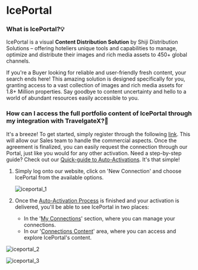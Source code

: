 ﻿---
sidebar_position: 1
---

# IcePortal

### What is IcePortal?💡

IcePortal is a visual **Content Distribution Solution** by Shiji Distribution Solutions – offering hoteliers unique tools and capabilities to manage, optimize and distribute their images and rich media assets to 450+ global channels.

If you're a Buyer looking for reliable and user-friendly fresh content, your search ends here! This amazing solution is designed specifically for you, granting access to a vast collection of images and rich media assets for 1.8+ Million properties. Say goodbye to content uncertainty and hello to a world of abundant resources easily accessible to you.

### How can I access the full portfolio content of IcePortal through my integration with TravelgateX?🚀
It's a breeze! To get started, simply register through the following [link](https://share.hsforms.com/110mNHlCKQuitX6Iw8UmhsQ1ojx4). This will allow our Sales team to handle the commercial aspects. Once the agreement is finalized, you can easily request the connection through our Portal, just like you would for any other activation. Need a step-by-step guide? Check out our [Quick-guide to Auto-Activations](https://knowledge.travelgate.com/auto-activations-quickguide). It's that simple!

1. Simply log onto our website, click on 'New Connection' and choose IcePortal from the available options.

	![iceportal_1](https://storage.travelgate.com/kbase/iceportal_1.jpg)

1. Once the [Auto-Activation Process](/kb/connections/my-connections/guick-guide-to-auto-activations) is finished and your activation is delivered, you'll be able to see IcePortal in two places:
   - In the '[My Connections](/kb/connections/my-connections/)' section, where you can manage your connections.
   - In our '[Connections Content](h/kb/connections/connections-content/how-to-check-my-connections-content)' area, where you can access and explore IcePortal's content.

![iceportal_2](https://storage.travelgate.com/kbase/iceportal_2.jpg)

![iceportal_3](https://storage.travelgate.com/kbase/iceportal_3.jpg)

<TipContactCustomerCare/>